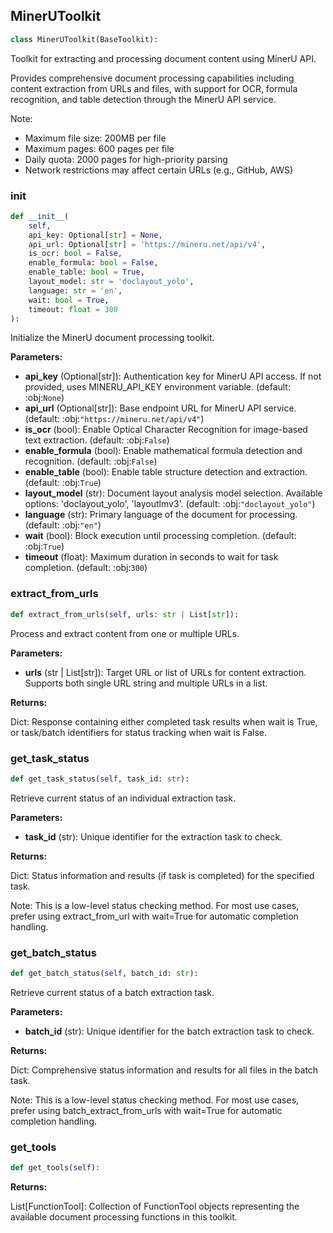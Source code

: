 <a id="camel.toolkits.mineru_toolkit"></a>

<a id="camel.toolkits.mineru_toolkit.MinerUToolkit"></a>

## MinerUToolkit

```python
class MinerUToolkit(BaseToolkit):
```

Toolkit for extracting and processing document content
using MinerU API.

Provides comprehensive document processing capabilities including content
extraction from URLs and files, with support for OCR, formula recognition,
and table detection through the MinerU API service.

Note:
- Maximum file size: 200MB per file
- Maximum pages: 600 pages per file
- Daily quota: 2000 pages for high-priority parsing
- Network restrictions may affect certain URLs (e.g., GitHub, AWS)

<a id="camel.toolkits.mineru_toolkit.MinerUToolkit.__init__"></a>

### __init__

```python
def __init__(
    self,
    api_key: Optional[str] = None,
    api_url: Optional[str] = 'https://mineru.net/api/v4',
    is_ocr: bool = False,
    enable_formula: bool = False,
    enable_table: bool = True,
    layout_model: str = 'doclayout_yolo',
    language: str = 'en',
    wait: bool = True,
    timeout: float = 300
):
```

Initialize the MinerU document processing toolkit.

**Parameters:**

- **api_key** (Optional[str]): Authentication key for MinerU API access. If not provided, uses MINERU_API_KEY environment variable. (default: :obj:`None`)
- **api_url** (Optional[str]): Base endpoint URL for MinerU API service. (default: :obj:`"https://mineru.net/api/v4"`)
- **is_ocr** (bool): Enable Optical Character Recognition for image-based text extraction. (default: :obj:`False`)
- **enable_formula** (bool): Enable mathematical formula detection and recognition. (default: :obj:`False`)
- **enable_table** (bool): Enable table structure detection and extraction. (default: :obj:`True`)
- **layout_model** (str): Document layout analysis model selection. Available options: 'doclayout_yolo', 'layoutlmv3'. (default: :obj:`"doclayout_yolo"`)
- **language** (str): Primary language of the document for processing. (default: :obj:`"en"`)
- **wait** (bool): Block execution until processing completion. (default: :obj:`True`)
- **timeout** (float): Maximum duration in seconds to wait for task completion. (default: :obj:`300`)

<a id="camel.toolkits.mineru_toolkit.MinerUToolkit.extract_from_urls"></a>

### extract_from_urls

```python
def extract_from_urls(self, urls: str | List[str]):
```

Process and extract content from one or multiple URLs.

**Parameters:**

- **urls** (str | List[str]): Target URL or list of URLs for content extraction. Supports both single URL string and multiple URLs in a list.

**Returns:**

  Dict: Response containing either completed task results when wait
is True, or task/batch identifiers for status tracking when
wait is False.

<a id="camel.toolkits.mineru_toolkit.MinerUToolkit.get_task_status"></a>

### get_task_status

```python
def get_task_status(self, task_id: str):
```

Retrieve current status of an individual extraction task.

**Parameters:**

- **task_id** (str): Unique identifier for the extraction task to check.

**Returns:**

  Dict: Status information and results (if task is completed) for
the specified task.

Note:
This is a low-level status checking method. For most use cases,
prefer using extract_from_url with wait=True for automatic
completion handling.

<a id="camel.toolkits.mineru_toolkit.MinerUToolkit.get_batch_status"></a>

### get_batch_status

```python
def get_batch_status(self, batch_id: str):
```

Retrieve current status of a batch extraction task.

**Parameters:**

- **batch_id** (str): Unique identifier for the batch extraction task to check.

**Returns:**

  Dict: Comprehensive status information and results for all files
in the batch task.

Note:
This is a low-level status checking method. For most use cases,
prefer using batch_extract_from_urls with wait=True for automatic
completion handling.

<a id="camel.toolkits.mineru_toolkit.MinerUToolkit.get_tools"></a>

### get_tools

```python
def get_tools(self):
```

**Returns:**

  List[FunctionTool]: Collection of FunctionTool objects representing
the available document processing functions in this toolkit.
